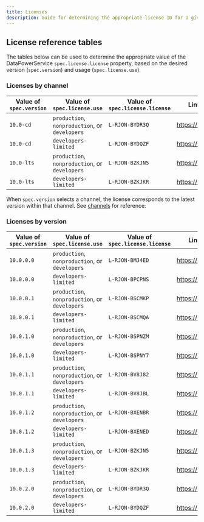 ```yaml
---
title: Licenses
description: Guide for determining the appropriate license ID for a given DataPower firmware version and usage.
---
```


## License reference tables

The tables below can be used to determine the appropriate value of the DataPowerService `spec.license.license` property, based on the desired version (`spec.version`) and usage (`spec.license.use`).

### Licenses by channel

|Value of `spec.version`|Value of `spec.license.use`                   |Value of `spec.license.license`|Link to license       |
|-----------------------|----------------------------------------------|-------------------------------|----------------------|
|`10.0-cd`              |`production`, `nonproduction`, or `developers`|`L-RJON-BYDR3Q`                |https://ibm.biz/BdfsR9|
|`10.0-cd`              |`developers-limited`                          |`L-RJON-BYDQZF`                |https://ibm.biz/BdfsRC|
|`10.0-lts`             |`production`, `nonproduction`, or `developers`|`L-RJON-BZKJN5`                |https://ibm.biz/Bdf2Y5|
|`10.0-lts`             |`developers-limited`                          |`L-RJON-BZKJKR`                |https://ibm.biz/Bdf2YN|

<InlineNotification>

When `spec.version` selects a channel, the license corresponds to the latest version within that channel. See [channels](/apis/datapowerservice/v1beta3#channels) for reference.

</InlineNotification>

### Licenses by version

|Value of `spec.version`|Value of `spec.license.use`                   |Value of `spec.license.license`|Link to license       |
|-----------------------|----------------------------------------------|-------------------------------|----------------------|
|`10.0.0.0`             |`production`, `nonproduction`, or `developers`|`L-RJON-BMJ4ED`                |https://ibm.biz/BdfHta|
|`10.0.0.0`             |`developers-limited`                          |`L-RJON-BPCPNS`                |https://ibm.biz/BdfHtG|
|`10.0.0.1`             |`production`, `nonproduction`, or `developers`|`L-RJON-BSCMKP`                |https://ibm.biz/BdfH6F|
|`10.0.0.1`             |`developers-limited`                          |`L-RJON-BSCMQA`                |https://ibm.biz/BdfH6H|
|`10.0.1.0`             |`production`, `nonproduction`, or `developers`|`L-RJON-BSPNZM`                |https://ibm.biz/BdfH6K|
|`10.0.1.0`             |`developers-limited`                          |`L-RJON-BSPNY7`                |https://ibm.biz/BdfH6G|
|`10.0.1.1`             |`production`, `nonproduction`, or `developers`|`L-RJON-BV8J82`                |https://ibm.biz/BdfH6n|
|`10.0.1.1`             |`developers-limited`                          |`L-RJON-BV8JBL`                |https://ibm.biz/BdfH6e|
|`10.0.1.2`             |`production`, `nonproduction`, or `developers`|`L-RJON-BXENBR`                |https://ibm.biz/BdfE2Y|
|`10.0.1.2`             |`developers-limited`                          |`L-RJON-BXENED`                |https://ibm.biz/BdfHUi|
|`10.0.1.3`             |`production`, `nonproduction`, or `developers`|`L-RJON-BZKJN5`                |https://ibm.biz/Bdf2Y5|
|`10.0.1.3`             |`developers-limited`                          |`L-RJON-BZKJKR`                |https://ibm.biz/Bdf2YN|
|`10.0.2.0`             |`production`, `nonproduction`, or `developers`|`L-RJON-BYDR3Q`                |https://ibm.biz/BdfsR9|
|`10.0.2.0`             |`developers-limited`                          |`L-RJON-BYDQZF`                |https://ibm.biz/BdfsRC|
